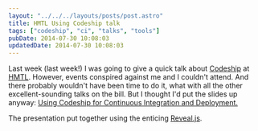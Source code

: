 ```yaml
---
layout: "../../../layouts/posts/post.astro"
title: HMTL Using Codeship talk
tags: ["codeship", "ci", "talks", "tools"]
pubDate: 2014-07-30 10:08:03
updatedDate: 2014-07-30 10:08:03
---
```


Last week (last week!) I was going to give a quick talk about [Codeship](https://codeship.io/) at [HMTL](https://www.flickr.com/photos/ohskylab/8841052813/). However, events conspired against me and I couldn't attend. And there probably wouldn't have been time to do it, what with all the other excellent-sounding talks on the bill. But I thought I'd put the slides up anyway: [Using Codeship for Continuous Integration and Deployment.](http://anglepoised.github.io/hmtl-codeship-talk/)

The presentation put together using the enticing [Reveal.js](http://lab.hakim.se/reveal-js/).
